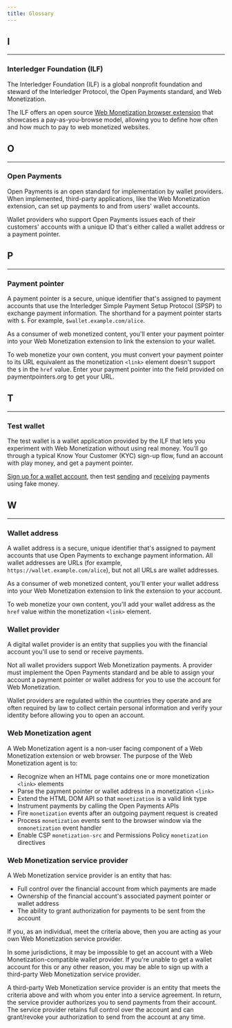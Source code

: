 ```yaml
---
title: Glossary
---
```



## I

<hr />

### Interledger Foundation (ILF)

The <LinkOut href="https://interledger.org">Interledger Foundation</LinkOut> (ILF) is a global nonprofit foundation and steward of the Interledger Protocol, the Open Payments standard, and Web Monetization.

The ILF offers an open source [Web Monetization browser extension](/supporters/get-started#set-up-the-extension) that showcases a pay-as-you-browse model, allowing you to define how often and how much to pay to web monetized websites.

## O

<hr />

### Open Payments

<LinkOut href='https://openpayments.dev'>Open Payments</LinkOut> is an open
standard for implementation by wallet providers. When implemented, third-party
applications, like the Web Monetization extension, can set up payments to and
from users' wallet accounts.

Wallet providers who support Open Payments issues each of their customers' accounts with a unique ID that's either called a wallet address or a payment pointer.

## P

<hr />

### Payment pointer

A payment pointer is a secure, unique identifier that's assigned to payment accounts that use the Interledger Simple Payment Setup Protocol (SPSP) to exchange payment information. The shorthand for a payment pointer starts with `$`. For example, `$wallet.example.com/alice`.

As a consumer of web monetized content, you'll enter your payment pointer into your Web Monetization extension to link the extension to your wallet.

To web monetize your own content, you must convert your payment pointer to its URL equivalent as the monetization `<link>` element doesn't support the `$` in the `href` value. Enter your payment pointer into the field provided on <LinkOut href="https://paymentpointers.org">paymentpointers.org</LinkOut> to get your URL.

## T

<hr />

### Test wallet

The test wallet is a wallet application provided by the ILF that lets you experiment with Web Monetization without using real money. You'll go through a typical Know Your Customer (KYC) sign-up flow, fund an account with play money, and get a payment pointer.

[Sign up for a wallet account](/tutorials/test-wallet-sign-up), then test [sending](/tutorials/send-test-payments) and [receiving](/tutorials/receive-test-payments) payments using fake money.

## W

<hr />

### Wallet address

A wallet address is a secure, unique identifier that's assigned to payment accounts that use Open Payments to exchange payment information. All wallet addresses are URLs (for example, `https://wallet.example.com/alice`), but not all URLs are wallet addresses.

As a consumer of web monetized content, you'll enter your wallet address into your Web Monetization extension to link the extension to your account.

To web monetize your own content, you'll add your wallet address as the `href` value within the monetization `<link>` element.

### Wallet provider

A digital wallet provider is an entity that supplies you with the financial account you'll use to send or receive payments.

Not all wallet providers support Web Monetization payments. A provider must implement the Open Payments standard and be able to assign your account a payment pointer or wallet address for you to use the account for Web Monetization.

Wallet providers are regulated within the countries they operate and are often required by law to collect certain personal information and verify your identity before allowing you to open an account.

### Web Monetization agent

A Web Monetization agent is a non-user facing component of a Web Monetization extension or web browser. The purpose of the Web Monetization agent is to:

- Recognize when an HTML page contains one or more monetization `<link>` elements
- Parse the payment pointer or wallet address in a monetization `<link>`
- Extend the HTML DOM API so that `monetization` is a valid link type
- Instrument payments by calling the Open Payments APIs
- Fire `monetization` events after an outgoing payment request is created
- Process `monetization` events sent to the browser window via the `onmonetization` event handler
- Enable CSP `monetization-src` and Permissions Policy `monetization` directives

### Web Monetization service provider

A Web Monetization service provider is an entity that has:

- Full control over the financial account from which payments are made
- Ownership of the financial account's associated payment pointer or wallet address
- The ability to grant authorization for payments to be sent from the account

If you, as an individual, meet the criteria above, then you are acting as your own Web Monetization service provider.

In some jurisdictions, it may be impossible to get an account with a Web Monetization-compatible wallet provider. If you're unable to get a wallet account for this or any other reason, you may be able to sign up with a third-party Web Monetization service provider.

A third-party Web Monetization service provider is an entity that meets the criteria above and with whom you enter into a service agreement. In return, the service provider authorizes you to send payments from their account. The service provider retains full control over the account and can grant/revoke your authorization to send from the account at any time.
